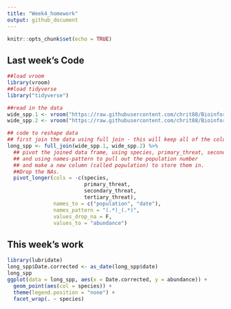 ```yaml
---
title: "Week4_homework"
output: github_document
---
```


```r
knitr::opts_chunk$set(echo = TRUE)
```

## Last week's Code

```r
##load vroom
library(vroom)
##load tidyverse
library("tidyverse")

##read in the data
wide_spp.1 <- vroom("https://raw.githubusercontent.com/chrit88/Bioinformatics_data/master/Workshop%203/to_sort_pop_1.csv")
wide_spp.2 <- vroom("https://raw.githubusercontent.com/chrit88/Bioinformatics_data/master/Workshop%203/to_sort_pop_2.csv") 

## code to reshape data
## first join the data using full join - this will keep all of the columns
long_spp <- full_join(wide_spp.1, wide_spp.2) %>%
  ## pivot the joined data frame, using species, primary_threat, secondary_threat, tertiary_threat as ID columns
  ## and using names-pattern to pull out the population number 
  ## and make a new column (called population) to store them in. 
  ##Drop the NAs. 
  pivot_longer(cols = -c(species, 
                         primary_threat, 
                         secondary_threat, 
                         tertiary_threat), 
               names_to = c("population", "date"),
               names_pattern = "(.*)_(.*)",
               values_drop_na = F, 
               values_to = "abundance")
```

## This week's work

```r
library(lubridate)
long_spp$Date.corrected <- as_date(long_spp$date)
long_spp
ggplot(data = long_spp, aes(x = Date.corrected, y = abundance)) +
  geom_point(aes(col = species)) +
  theme(legend.position = "none") +
  facet_wrap(. ~ species)
```
